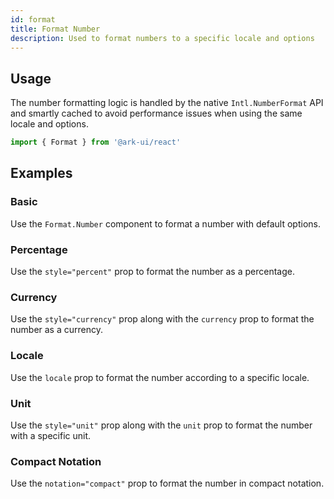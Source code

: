 ```yaml
---
id: format
title: Format Number
description: Used to format numbers to a specific locale and options
---
```


<ComponentPreview id="FormatNumber" />

## Usage

The number formatting logic is handled by the native `Intl.NumberFormat` API and smartly cached to
avoid performance issues when using the same locale and options.

```jsx
import { Format } from '@ark-ui/react'
```

## Examples

### Basic

Use the `Format.Number` component to format a number with default options.

<Example component="format" id="number-basic" />

### Percentage

Use the `style="percent"` prop to format the number as a percentage.

<Example component="format" id="number-with-percentage" />

### Currency

Use the `style="currency"` prop along with the `currency` prop to format the number as a currency.

<Example component="format" id="number-with-currency" />

### Locale

Use the `locale` prop to format the number according to a specific locale.

<Example component="format" id="number-with-locale" />

### Unit

Use the `style="unit"` prop along with the `unit` prop to format the number with a specific unit.

<Example component="format" id="number-with-unit" />

### Compact Notation

Use the `notation="compact"` prop to format the number in compact notation.

<Example component="format" id="number-with-compact" />
